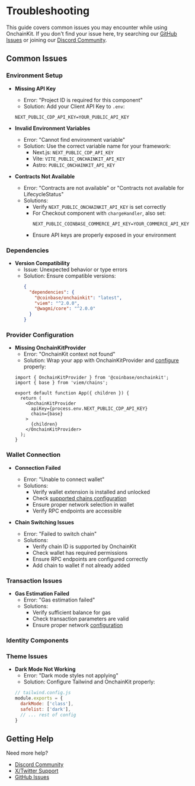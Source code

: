 # Troubleshooting

This guide covers common issues you may encounter while using OnchainKit. If you don't find your issue here, try searching our [GitHub Issues](https://github.com/coinbase/onchainkit/issues) or joining our [Discord Community](https://discord.gg/vbpeXpkPkw).

## Common Issues

### Environment Setup
- **Missing API Key**
  - Error: "Project ID is required for this component"
  - Solution: Add your Client API Key to `.env`:
  ```dotenv
  NEXT_PUBLIC_CDP_API_KEY=YOUR_PUBLIC_API_KEY
  ```

- **Invalid Environment Variables**
  - Error: "Cannot find environment variable"
  - Solution: Use the correct variable name for your framework:
    - Next.js: `NEXT_PUBLIC_CDP_API_KEY`
    - Vite: `VITE_PUBLIC_ONCHAINKIT_API_KEY`
    - Astro: `PUBLIC_ONCHAINKIT_API_KEY`

- **Contracts Not Available**
  - Error: "Contracts are not available" or "Contracts not available for LifecycleStatus"
  - Solutions:
    - Verify `NEXT_PUBLIC_ONCHAINKIT_API_KEY` is set correctly
    - For Checkout component with `chargeHandler`, also set:
      ```dotenv
      NEXT_PUBLIC_COINBASE_COMMERCE_API_KEY=YOUR_COMMERCE_API_KEY
      ```
    - Ensure API keys are properly exposed in your environment

### Dependencies
- **Version Compatibility**
  - Issue: Unexpected behavior or type errors
  - Solution: Ensure compatible versions:
    ```json
    {
      "dependencies": {
        "@coinbase/onchainkit": "latest",
        "viem": "^2.0.0",
        "@wagmi/core": "^2.0.0"
      }
    }
    ```

### Provider Configuration
- **Missing OnchainKitProvider**
  - Error: "OnchainKit context not found"
  - Solution: Wrap your app with OnchainKitProvider and [configure](/getting-started) properly:
  ```tsx
  import { OnchainKitProvider } from '@coinbase/onchainkit';
  import { base } from 'viem/chains';

  export default function App({ children }) {
    return (
      <OnchainKitProvider
        apiKey={process.env.NEXT_PUBLIC_CDP_API_KEY}
        chain={base}
      >
        {children}
      </OnchainKitProvider>
    );
  }
  ```

### Wallet Connection
- **Connection Failed**
  - Error: "Unable to connect wallet"
  - Solutions:
    - Verify wallet extension is installed and unlocked
    - Check [supported chains configuration](/wallet/wallet)
    - Ensure proper network selection in wallet
    - Verify RPC endpoints are accessible

- **Chain Switching Issues**
  - Error: "Failed to switch chain"
  - Solutions:
    - Verify chain ID is supported by OnchainKit
    - Check wallet has required permissions
    - Ensure RPC endpoints are configured correctly
    - Add chain to wallet if not already added

### Transaction Issues
- **Gas Estimation Failed**
  - Error: "Gas estimation failed"
  - Solutions:
    - Verify sufficient balance for gas
    - Check transaction parameters are valid
    - Ensure proper network [configuration](/transaction/transaction)

### Identity Components

### Theme Issues
- **Dark Mode Not Working**
  - Error: "Dark mode styles not applying"
  - Solution: Configure Tailwind and OnchainKit properly:
  ```js
  // tailwind.config.js
  module.exports = {
    darkMode: ['class'],
    safelist: ['dark'],
    // ... rest of config
  }
  ```

## Getting Help

Need more help?

- [Discord Community](https://discord.gg/vbpeXpkPkw)
- [X/Twitter Support](https://x.com/onchainkit)
- [GitHub Issues](https://github.com/coinbase/onchainkit/issues)